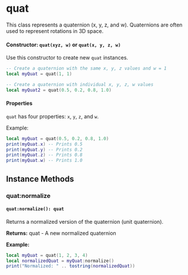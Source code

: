 # quat

This class represents a quaternion (x, y, z, and w). Quaternions are often used to represent rotations in 3D space.

#### Constructor: `quat(xyz, w)` or `quat(x, y, z, w)`

Use this constructor to create new `quat` instances.

```lua
-- Create a quaternion with the same x, y, z values and w = 1
local myQuat = quat(1, 1)

-- Create a quaternion with individual x, y, z, w values
local myQuat2 = quat(0.5, 0.2, 0.8, 1.0)
```

#### Properties

`quat` has four properties: `x`, `y`, `z`, and `w`.

Example:
```lua
local myQuat = quat(0.5, 0.2, 0.8, 1.0)
print(myQuat.x) -- Prints 0.5
print(myQuat.y) -- Prints 0.2
print(myQuat.z) -- Prints 0.8
print(myQuat.w) -- Prints 1.0
```

## Instance Methods

### quat:normalize

#### `quat:normalize(): quat`

Returns a normalized version of the quaternion (unit quaternion).

**Returns:** quat - A new normalized quaternion

**Example:**
```lua
local myQuat = quat(1, 2, 3, 4)
local normalizedQuat = myQuat:normalize()
print("Normalized: " .. tostring(normalizedQuat))
```
